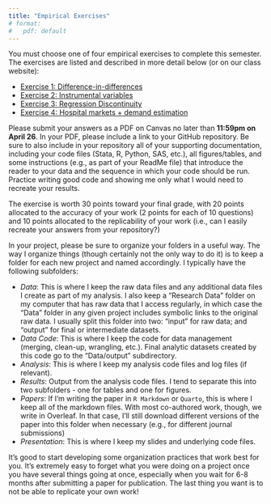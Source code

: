 ```yaml
---
title: "Empirical Exercises"
# format:
#   pdf: default
---
```


You must choose one of four empirical exercises to complete this semester. The exercises are listed and described in more detail below (or on our class website):

- [Exercise 1: Difference-in-differences](exercise1.qmd)
- [Exercise 2: Instrumental variables](exercise2.qmd)
- [Exercise 3: Regression Discontinuity](exercise3.qmd)
- [Exercise 4: Hospital markets + demand estimation](exercise1.qmd)

Please submit your answers as a PDF on Canvas no later than **11:59pm on April 26**. In your PDF, please include a link to your GitHub repository. Be sure to also include in your repository all of your supporting documentation, including your code files (Stata, R, Python, SAS, etc.), all figures/tables, and some instructions (e.g., as part of your ReadMe file) that introduce the reader to your data and the sequence in which your code should be run. Practice writing good code and showing me only what I would need to recreate your results.

The exercise is worth 30 points toward your final grade, with 20 points allocated to the accuracy of your work (2 points for each of 10 questions) and 10 points allocated to the replicability of your work (i.e., can I easily recreate your answers from your repository?)

In your project, please be sure to organize your folders in a useful way. The way I organize things (though certainly not the only way to do it) is to keep a folder for each new project and named accordingly. I typically have the following subfolders:

  - *Data*: This is where I keep the raw data files and any additional data files I create as part of my analysis. I also keep a "Research Data" folder on my computer that has raw data that I access regularly, in which case the "Data" folder in any given project includes symbolic links to the original raw data. I usually split this folder into two: "input" for raw data; and "output" for final or intermediate datasets.
  - *Data Code*: This is where I keep the code for data management (merging, clean-up, wrangling, etc.). Final analytic datasets created by this code go to the "Data/output" subdirectory.
  - *Analysis*: This is where I keep my analysis code files and log files (if relevant).
  - *Results*: Output from the analysis code files. I tend to separate this into two subfolders - one for tables and one for figures. 
  - *Papers*: If I'm writing the paper in `R Markdown` or `Quarto`, this is where I keep all of the markdown files. With most co-authored work, though, we write in Overleaf. In that case, I'll still download different versions of the paper into this folder when necessary (e.g., for different journal submissions)
  - *Presentation*: This is where I keep my slides and underlying code files.

It's good to start developing some organization practices that work best for you. It's extremely easy to forget what you were doing on a project once you have several things going at once, especially when you wait for 6-8 months after submitting a paper for publication. The last thing you want is to not be able to replicate your own work!


